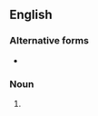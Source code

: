 {{also|ice-skating rink}}
==English==

===Alternative forms===
* {{l|en|ice-skating rink}}

===Noun===
{{en-noun}}

# {{synonym of|en|ice rink}}